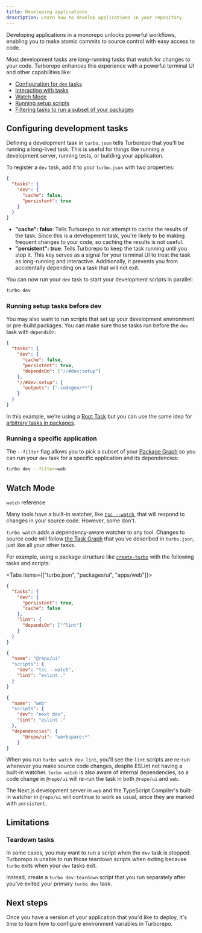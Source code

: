 ```yaml
---
title: Developing applications
description: Learn how to develop applications in your repository.
---
```



Developing applications in a monorepo unlocks powerful workflows, enabling you to make atomic commits to source control with easy access to code.

Most development tasks are long-running tasks that watch for changes to your code. Turborepo enhances this experience with a powerful terminal UI and other capabilities like:

- [Configuration for `dev` tasks](#configuring-development-tasks)
- [Interacting with tasks](#using-the-terminal-ui)
- [Watch Mode](#watch-mode)
- [Running setup scripts](#running-setup-tasks-before-dev)
- [Filtering tasks to run a subset of your packages](#running-a-specific-application)

## Configuring development tasks

Defining a development task in `turbo.json` tells Turborepo that you'll be running a long-lived task. This is useful for things like running a development server, running tests, or building your application.

To register a `dev` task, add it to your `turbo.json` with two properties:

```json title="./turbo.json"
{
  "tasks": {
    "dev": {
      "cache": false,
      "persistent": true
    }
  }
}
```

- **"cache": false**: Tells Turborepo to not attempt to cache the results of the task. Since this is a development task, you're likely to be making frequent changes to your code, so caching the results is not useful.
- **"persistent": true**: Tells Turborepo to keep the task running until you stop it. This key serves as a signal for your terminal UI to treat the task as long-running and interactive. Additionally, it prevents you from accidentally depending on a task that will not exit.

You can now run your `dev` task to start your development scripts in parallel:

```bash title="Terminal"
turbo dev
```

### Running setup tasks before dev

You may also want to run scripts that set up your development environment or pre-build packages. You can make sure those tasks run before the `dev` task with `dependsOn`:

```json title="./turbo.json"
{
  "tasks": {
    "dev": {
      "cache": false,
      "persistent": true,
      "dependsOn": ["//#dev:setup"]
    },
    "//#dev:setup": {
      "outputs": [".codegen/**"]
    }
  }
}
```

In this example, we're using a [Root Task](/repo/docs/crafting-your-repository/configuring-tasks#registering-root-tasks) but you can use the same idea for [arbitrary tasks in packages](/repo/docs/crafting-your-repository/configuring-tasks#depending-on-a-specific-task-in-a-specific-package).

### Running a specific application

The `--filter` flag allows you to pick a subset of your [Package Graph](/repo/docs/core-concepts/package-and-task-graph#package-graph) so you can run your `dev` task for a specific application and its dependencies:

```bash title="Terminal"
turbo dev --filter=web
```

## Watch Mode

<LinkToDocumentation href="">`watch` reference</LinkToDocumentation>

Many tools have a built-in watcher, like [`tsc --watch`](https://www.typescriptlang.org/docs/handbook/compiler-options.html#compiler-options),
that will respond to changes in your source code. However, some don't.

`turbo watch` adds a dependency-aware watcher to any tool. Changes to source code will follow [the Task Graph](/repo/docs/core-concepts/package-and-task-graph#task-graph) that you've described in `turbo.json`, just like all your other tasks.

For example, using a package structure like [`create-turbo`](/repo/docs/reference/create-turbo) with the following tasks and scripts:

<Tabs items={["turbo.json", "packages/ui", "apps/web"]}>
<Tab value="turbo.json">

```json title="turbo.json"
{
  "tasks": {
    "dev": {
      "persistent": true,
      "cache": false
    },
    "lint": {
      "dependsOn": ["^lint"]
    }
  }
}
```

</Tab>

<Tab value="packages/ui">

```json title="turbo.json"
{
  "name": "@repo/ui"
  "scripts": {
    "dev": "tsc --watch",
    "lint": "eslint ."
  }
}
```

</Tab>

<Tab value="apps/web">

```json title="turbo.json"
{
  "name": "web"
  "scripts": {
    "dev": "next dev",
    "lint": "eslint ."
  },
  "dependencies": {
      "@repo/ui": "workspace:*"
    }
}
```

</Tab>
</Tabs>

When you run `turbo watch dev lint`, you'll see the `lint` scripts are re-run whenever you make source code changes, despite ESLint not having a built-in watcher. `turbo watch` is also aware of internal dependencies, so a code change in `@repo/ui` will re-run the task in both `@repo/ui` and `web`.

The Next.js development server in `web` and the TypeScript Compiler's built-in watcher in `@repo/ui` will continue to work as usual, since they are marked with `persistent`.

## Limitations

### Teardown tasks

In some cases, you may want to run a script when the `dev` task is stopped. Turborepo is unable to run those teardown scripts when exiting because `turbo` exits when your `dev` tasks exit.

Instead, create a `turbo dev:teardown` script that you run separately after you've exited your primary `turbo dev` task.

## Next steps

Once you have a version of your application that you'd like to deploy, it's time to learn how to configure environment variables in Turborepo.
